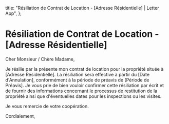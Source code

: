   title: "Résiliation de Contrat de Location - [Adresse Résidentielle] | Letter App",
};

# Résiliation de Contrat de Location - [Adresse Résidentielle]

Cher Monsieur / Chère Madame,

Je résilie par la présente mon contrat de location pour la propriété située à [Adresse Résidentielle]. La résiliation sera effective à partir du [Date d'Annulation], conformément à la période de préavis de [Période de Préavis]. Je vous prie de bien vouloir confirmer cette résiliation par écrit et de fournir des informations concernant le processus de restitution de la propriété ainsi que d'éventuelles dates pour les inspections ou les visites.

Je vous remercie de votre coopération.

Cordialement,
